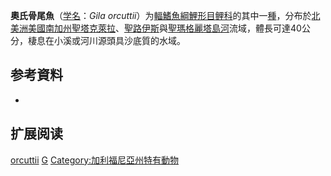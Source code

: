 {{Speciesbox
| name = 奧氏骨尾魚
| status = NE
| status_system = IUCN3.1
| image = Arroyo chub (Gila orcuti).jpg
| genus = Gila
| species = orcuttii
| authority = Eigenmann & Eigenmann, 1890
| synonyms = *''Gila orcutti''<br /><small>Eigenmann & Eigenmann, 1890</small>
*''Phoxinus orcuttii''<br /><small>Eigenmann & Eigenmann, 1890</small>
}}

'''奧氏骨尾魚'''（[[学名|学名]]：''Gila orcuttii''）为[[輻鰭魚綱|輻鰭魚綱]][[鯉形目|鯉形目]][[鲤科|鲤科]]的其中一[[種|種]]，分布於[[北美洲|北美洲]][[美國|美國]][[南加州|南加州]][[聖塔克萊拉|聖塔克萊拉]]、[[聖路伊斯|聖路伊斯]]與[[聖瑪格麗塔島河|聖瑪格麗塔島河]]流域，體長可達40公分，棲息在小溪或河川源頭具沙底質的水域。

== 参考資料 ==
*{{FishBase_species|genus=Gila|species=orcuttii|year=2011|month=12}}

== 扩展阅读 ==
{{refbegin}}
{{wikispecies-inline|Gila orcuttii|奧氏骨尾魚}}
{{refend}}
{{Taxonbar|from=Q969887}}

[[Category:骨尾魚屬|orcuttii]]
[[Category:1890年描述的魚類|G]]
[[Category:加利福尼亞州特有動物|Category:加利福尼亞州特有動物]]

{{鯉形目小作品}}